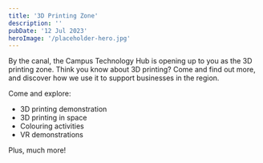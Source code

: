 ```yaml
---
title: '3D Printing Zone'
description: ''
pubDate: '12 Jul 2023'
heroImage: '/placeholder-hero.jpg'
---
```


By the canal, the Campus Technology Hub is opening up to you as the 3D printing zone. Think you know about 3D printing? Come and find out more, and discover how we use it to support businesses in the region.  

Come and explore:  
* 3D printing demonstration 
* 3D printing in space  
* Colouring activities  
* VR demonstrations

Plus, much more!  
